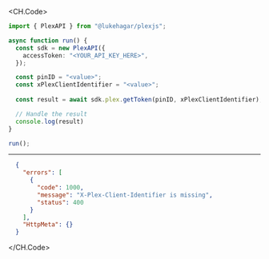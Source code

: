 
<CH.Code>
```typescript GetToken.ts
import { PlexAPI } from "@lukehagar/plexjs";

async function run() {
  const sdk = new PlexAPI({
    accessToken: "<YOUR_API_KEY_HERE>",
  });

  const pinID = "<value>";
  const xPlexClientIdentifier = "<value>";
  
  const result = await sdk.plex.getToken(pinID, xPlexClientIdentifier);

  // Handle the result
  console.log(result)
}

run();
```
---

```json Example Response
  {
    "errors": [
      {
        "code": 1000,
        "message": "X-Plex-Client-Identifier is missing",
        "status": 400
      }
    ],
    "HttpMeta": {}
  }
```
</CH.Code>
